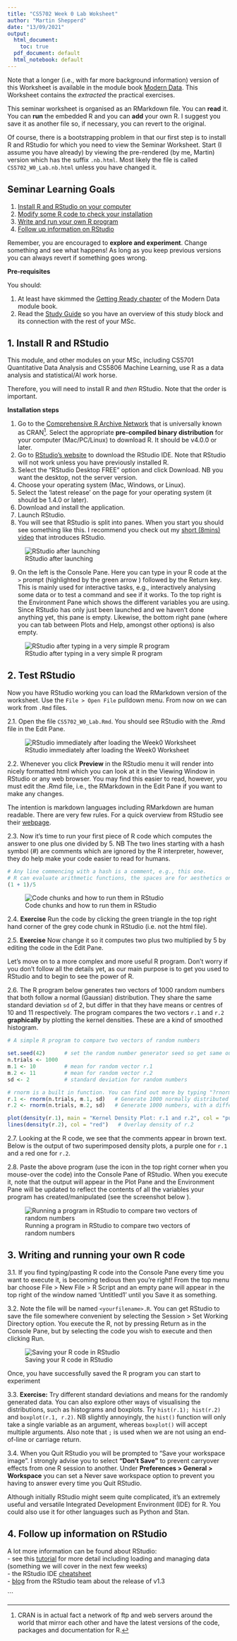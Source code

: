 ```yaml
---
title: "CS5702 Week 0 Lab Woksheet"
author: "Martin Shepperd"
date: "13/09/2021"
output:
  html_document:
    toc: true
  pdf_document: default
  html_notebook: default
---
```


Note that a longer (i.e., with far more background information) version of this Worksheet is available in the module book [Modern Data](https://bookdown.org/martin_shepperd/ModernDataBook/W0-Prep.html#C0_SoftwareInstall).  This Worksheet contains the *extracted* the practical exercises.

This seminar worksheet is organised as an RMarkdown file.  You can **read** it.  You can **run** the embedded R and you can **add** your own R.  I suggest you save it as another file so, if necessary, you can revert to the original.  

Of course, there is a bootstrapping problem in that our first step is to install R and RStudio for which you need to view the Seminar Worksheet.  Start (I assume you have already) by viewing the pre-rendered (by me, Martin) version which has the suffix `.nb.html`.  Most likely the file is called `CS5702_W0_Lab.nb.html` unless you have changed it.


## Seminar Learning Goals

1. [Install R and RStudio on your computer](#W0L1)
2. [Modify some R code to check your installation](#W0L2) 
3. [Write and run your own R program](#W0L3)
4. [Follow up information on RStudio](#W0L4)

Remember, you are encouraged to **explore and experiment**.  Change something and see what happens!  As long as you keep previous versions you can always revert if something goes wrong.  

**Pre-requisites**

You should:  

1. At least have skimmed the [Getting Ready chapter](https://bookdown.org/martin_shepperd/ModernDataBook/C0-GettingReady.html){target="_blank"} of the Modern Data module book.  
2. Read the [Study Guide](https://blackboard.brunel.ac.uk/bbcswebdav/pid-1232754-dt-content-rid-6089099_1/xid-6089099_1){target="_blank"} so you have an overview of this study block and its connection with the rest of your MSc.

## 1. Install R and RStudio {#W0L1}

This module, and other modules on your MSc, including CS5701 Quantitative Data Analysis and CS5806 Machine Learning, use R as a data analysis and statistical/AI work horse.  

Therefore, you will need to install R and *then* RStudio.  Note that the order is important.

**Installation steps**

1. Go to the [Comprehensive R Archive Network](https://cran.r-project.org/) that is universally known as CRAN^[CRAN is in actual fact a network of ftp and web servers around the world that mirror each other and have the latest versions of the code, packages and documentation for R.].  Select the appropriate **pre-compiled binary distribution** for your computer (Mac/PC/Linux) to download R.  It should be v4.0.0 or later.  
2. Go to [RStudio’s website](https://www.rstudio.com/products/rstudio/download/) to download the RStudio IDE.    Note that RStudio will not work unless you have previously installed R.  
3. Select the "RStudio Desktop FREE" option and click Download. NB you want the desktop, not the server version.  
4. Choose your operating system (Mac, Windows, or Linux).  
5. Select the ‘latest release’ on the page for your operating system (it should be 1.4.0 or later).  
6. Download and install the application.  
7. Launch RStudio.  
8. You will see that RStudio is split into panes.  When you start you should see something like this.  I recommend you check out my [short (8mins) video](https://www.loom.com/share/f0ecbbbc17dc43acbcdf9deb5fb22f3c) that introduces RStudio.  

![RStudio after launching](https://raw.githubusercontent.com/mjshepperd/CS5702-Data/master/C0_RStudioLaunch.png)

9. On the left is the Console Pane. Here you can type in your R code at the `>` prompt (highlighted by the green arrow ) followed by the Return key.  This is mainly used for interactive tasks, e.g., interactively analysing some data or to test a command and see if it works.  To the top right is the Environment Pane which shows the different variables you are using.  Since RStudio has only just been launched and we haven't done anything yet, this pane is empty.  Likewise, the bottom right pane (where you can tab between Plots and Help, amongst other options) is also empty.  
 
![RStudio after typing in a very simple R program](https://raw.githubusercontent.com/mjshepperd/CS5702-Data/master/C0_RStudio1.png)


## 2. Test RStudio {#W0L2}

Now you have RStudio working you can load the RMarkdown version of the worksheet.  Use the `File > Open File` pulldown menu.  From now on we can work from `.Rmd` files.  

2.1. Open the file `CS5702_W0_Lab.Rmd`.  You should see RStudio with the .Rmd file in the Edit Pane.

![RStudio immediately after loading the Week0 Worksheet](https://raw.githubusercontent.com/mjshepperd/CS5702-Data/master/W0_Seminar_RSt_Launch.png)

2.2. Whenever you click **Preview** in the RStudio menu it will render into nicely formatted html which you can look at it in the Viewing Window in RStudio or any web browser.  You may find this easier to read, however, you must edit the .Rmd file, i.e., the RMarkdown in the Edit Pane if you want to make any changes. 

The intention is markdown languages including RMarkdown are human readable.  There are very few rules.  For a quick overview from RStudio see their [webpage](https://rmarkdown.rstudio.com/authoring_quick_tour.html).  

2.3. Now it's time to run your first piece of R code which computes the answer to one plus one divided by 5. NB The two lines starting with a hash symbol (#) are comments which are ignored by the R interpreter, however, they do help make your code easier to read for humans.  

```r
# Any line commencing with a hash is a comment, e.g., this one.
# R can evaluate arithmetic functions, the spaces are for aesthetics only.
(1 + 1)/5
```

![Code chunks and how to run them in RStudio](https://raw.githubusercontent.com/mjshepperd/CS5702-Data/master/W0_Seminar_RSt_CodeChunk.png)


2.4. **Exercise** Run the code by clicking the green triangle in the top right hand corner of the grey code chunk in RStudio (i.e. not the html file).  

2.5. **Exercise** Now change it so it computes two plus two multiplied by 5 by editing the code in the Edit Pane.  

Let's move on to a more complex and more useful R program.  Don't worry if you don't follow all the details yet, as our main purpose is to get you used to RStudio and to begin to see the power of R. 

2.6. The R program below generates two vectors of 1000 random numbers that both follow a normal (Gaussian) distribution.  They share the same standard deviation `sd` of 2, but differ in that they have means or centres of 10 and 11 respectively.  The program compares the two vectors `r.1` and `r.2` **graphically** by plotting the kernel densities.  These are a kind of smoothed histogram.

```r
# A simple R program to compare two vectors of random numbers

set.seed(42)      # set the random number generator seed so get same output each time             
n.trials <- 1000
m.1 <- 10         # mean for random vector r.1
m.2 <- 11         # mean for random vector r.2
sd <- 2           # standard deviation for random numbers

# rnorm is a built in function. You can find out more by typing "?rnorm"
r.1 <- rnorm(n.trials, m.1, sd)   # Generate 1000 normally distributed numbers
r.2 <- rnorm(n.trials, m.2, sd)   # Generate 1000 numbers, with a different mean

plot(density(r.1), main = "Kernel Density Plot: r.1 and r.2", col = "purple")
lines(density(r.2), col = "red")   # Overlay density of r.2
```

2.7. Looking at the R code, we see that the comments appear in brown text.  Below is the output of two superimposed density plots, a purple one for `r.1` and a red one for `r.2`. 

2.8. Paste the above program (use the icon in the top right corner when you mouse-over the code) into the Console Pane of RStudio.  When you execute it, note that the output will appear in the Plot Pane and the Environment Pane will be updated to reflect the contents of all the variables your program has created/manipulated (see the screenshot below ).

![Running a program in RStudio to compare two vectors of random numbers](https://raw.githubusercontent.com/mjshepperd/CS5702-Data/master/C0_RStudioDensity.png)


## 3. Writing and running your own R code {#W0L3}

3.1. If you find typing/pasting R code into the Console Pane every time you want to execute it, is becoming tedious then you're right!  From the top menu bar choose File > New File > R Script and an empty pane will appear in the top right of the window named 'Untitled1' until you Save it as something.  

3.2. Note the file will be named `<yourfilename>.R`.  You can get RStudio to save the file somewhere convenient by selecting the Session > Set Working Directory option.  You execute the R, not by pressing Return as in the Console Pane, but by selecting the code you wish to execute and then clicking Run.

![Saving your R code in RStudio](https://raw.githubusercontent.com/mjshepperd/CS5702-Data/master/C0_RStudioSave.png) 

Once, you have successfully saved the R program you can start to experiment

3.3. **Exercise:** Try different standard deviations and means for the randomly generated data.  You can also explore other ways of visualising the distributions, such as histograms and boxplots.  Try `hist(r.1); hist(r.2)` and `boxplot(r.1, r.2)`.  NB slightly annoyingly, the `hist()` function will only take a single variable as an argument, whereas `boxplot()` will accept multiple arguments.  Also note that `;` is used when we are not using an end-of-line or carriage return.

3.4. When you Quit RStudio you will be prompted to "Save your workspace image".  I strongly advise you to select **"Don't Save"** to prevent carryover effects from one R session to another.  Under **Preferences > General > Workspace** you can set a Never save workspace option to prevent you having to answer every time you Quit RStudio. 

Although initially RStudio might seem quite complicated, it's an extremely useful and versatile Integrated Development Environment (IDE) for R.  You could also use it for other languages such as Python and Stan.


## 4. Follow up information on RStudio {#W0L4}

A lot more information can be found about RStudio:  
- see this [tutorial](https://data-flair.training/blogs/rstudio-tutorial/) for more detail including loading and managing data (something we will cover in the next few weeks)  
- the RStudio IDE [cheatsheet](https://github.com/rstudio/cheatsheets/raw/master/rstudio-ide.pdf)  
- [blog](https://blog.rstudio.com/2020/02/25/rstudio-1-3-integrated-tutorials/) from the RStudio team about the release of v1.3  




```